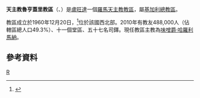 {{Infobox Roman Catholic diocese
|Roman Catholic Diocese of = 天主教魯亨蓋里教區
|Latin name of diocese = Dioecesis Ruhengeriensis
|image =Ruanda - Diocesi di Ruhengeri.png
|caption =教區範圍
|location = [[盧旺達|盧旺達]]
|territory =西北部
|population =488,000
|rite = 拉丁禮
|patron =
|province = 基加利
|established = 1960年
|cathedral =
|co-cathedral =
|leadership = 主教
|website =
|教宗 =
|metropolitan =
|ordinary =味噌爵·哈羅利馬納

|coadjutor bishop =
|auxiliary =
}}

'''天主教魯亨蓋里教區'''（{{lang-la|Dioecesis Ruhengeriensis}}、{{lang-fr|Diocèse de Ruhengeri}}）是[[盧旺達|盧旺達]]一個[[羅馬天主教|羅馬天主教]][[教區|教區]]，屬[[天主教基加利總教區|基加利總教區]]。

教區成立於1960年12月20日，<ref>{{cite journal
|journal=[[宗座公報|宗座公報]]
|publisher=梵蒂岡出版社
|date=1961年
|volume=53
|title=''Cum Fidei''
|page=538
|url=http://www.vatican.va/archive/aas/documents/AAS%2053%20%5B1961%5D%20-%20ocr.pdf
|access-date=2014-01-14
|archive-date=2013-10-07
|archive-url=https://web.archive.org/web/20131007213220/http://www.vatican.va/archive/aas/documents/AAS%2053%20%5B1961%5D%20-%20ocr.pdf
|dead-url=no
}}</ref>位於該國西北部。2010年有教友488,000人（佔轄區總人口49.3%）、十一個堂區、五十七名司鐸。現任教區主教為[[味噌爵·哈羅利馬納|味噌爵·哈羅利馬納]]。

==參考資料==
{{reflist}}
{{盧旺達天主教教區}}
[[Category:盧旺達天主教教區|R]]
